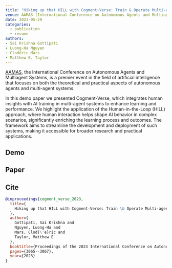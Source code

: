 ```yaml
---
title: "Hiking up that HILL with Cogment-Verse: Train & Operate Multi-agent Systems Learning from Humans"
venue: AAMAS (International Conference on Autonomous Agents and Multiagent Systems), London, UK
date: 2023-05-29
categories:
  - publication
  - resume
authors:
- Sai Krishna Gottipati
- Luong-Ha Nguyen
- Clodéric Mars
- Matthew E. Taylor
---
```



[AAMAS](https://aamas2023.soton.ac.uk), the International Conference on Autonomous Agents and Multiagent Systems, is a premier event in the field of artificial intelligence that focuses on both the theoretical and practical aspects of autonomous agents and multi-agent systems.

In this demo paper we presented Cogment-Verse, which integrates human insights with AI training in multi-agent systems to enhance learning and performance. We highlight the application of the Human-in-the-Loop (HILL) approach, where human interaction helps shape AI behavior in complex scenarios, significantly enriching the learning process and outcomes. The framework aims to streamline the development and deployment of such systems, making it accessible for broader research and practical applications.

## Demo

<YouTube videoId="v-K0DqIL9K0" />

## Paper

<Pdf
  title="Hiking up that HILL with Cogment-Verse: Train & Operate Multi-agent Systems Learning from Humans"
  href="https://ai-r.com/research/cogment-verse"
  src="/content/2023-05-29-aamas-cogment-verse/cogment-verse.pdf"
  className="aspect-[21/30]"
/>

## Cite

```bibtex
@inproceedings{cogment_verse_2023,
  title={
    Hiking up that HILL with Cogment-Verse: Train \& Operate Multi-agent Systems Learning from Humans
  },
  author={
    Gottipati, Sai Krishna and
    Nguyen, Luong-Ha and
    Mars, Clod{\'e}ric and
    Taylor, Matthew E
  },
  booktitle={Proceedings of the 2023 International Conference on Autonomous Agents and Multiagent Systems},
  pages={3065--3067},
  year={2023}
}
```
